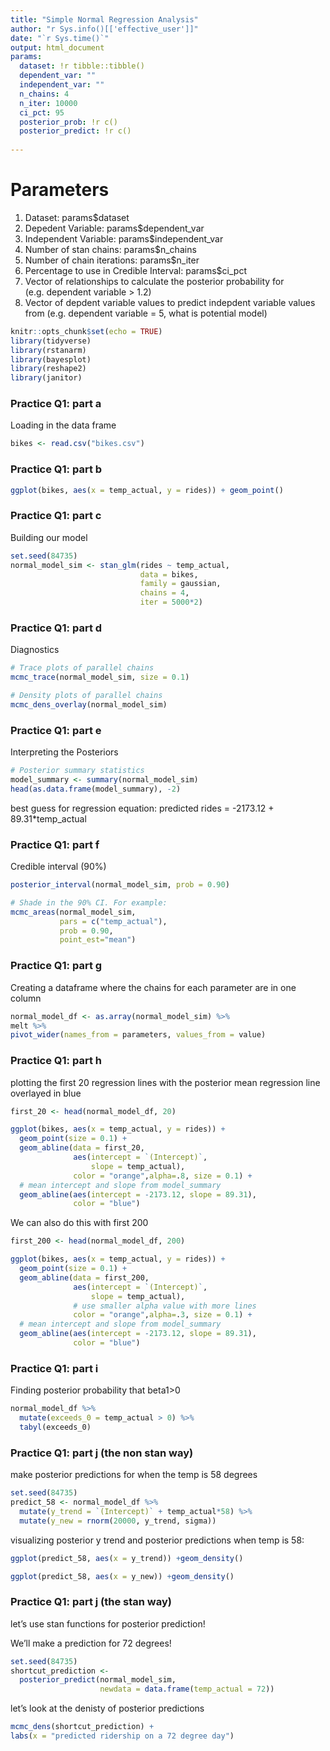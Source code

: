 ```yaml
---
title: "Simple Normal Regression Analysis"
author: "r Sys.info()[['effective_user']]"
date: "`r Sys.time()`"
output: html_document
params:
  dataset: !r tibble::tibble()
  dependent_var: ""
  independent_var: ""
  n_chains: 4
  n_iter: 10000
  ci_pct: 95
  posterior_prob: !r c()
  posterior_predict: !r c()
  
---
```


# Parameters
1. Dataset: params$dataset
2. Depedent Variable: params$dependent_var
3. Independent Variable: params$independent_var
4. Number of stan chains: params$n_chains
5. Number of chain iterations: params$n_iter
6. Percentage to use in Credible Interval: params$ci_pct
7. Vector of relationships to calculate the posterior probability for (e.g. dependent variable > 1.2)
8. Vector of depdent variable values to predict indepdent variable values from (e.g. dependent variable = 5, what is potential model)

```r
knitr::opts_chunk$set(echo = TRUE)
library(tidyverse)
library(rstanarm)
library(bayesplot)
library(reshape2)
library(janitor)
```

### Practice Q1: part a
Loading in the data frame
```r
bikes <- read.csv("bikes.csv")
```

### Practice Q1: part b
```r
ggplot(bikes, aes(x = temp_actual, y = rides)) + geom_point()
```

### Practice Q1: part c
Building our model 

```r

set.seed(84735)
normal_model_sim <- stan_glm(rides ~ temp_actual, 
                             data = bikes,
                             family = gaussian,
                             chains = 4,
                             iter = 5000*2)

```

### Practice Q1: part d
Diagnostics
```r

# Trace plots of parallel chains
mcmc_trace(normal_model_sim, size = 0.1)

# Density plots of parallel chains
mcmc_dens_overlay(normal_model_sim)
```

### Practice Q1: part e
Interpreting the Posteriors
```r
# Posterior summary statistics
model_summary <- summary(normal_model_sim)
head(as.data.frame(model_summary), -2)
```

best guess for regression equation:
predicted rides = -2173.12 + 89.31*temp_actual

### Practice Q1: part f
Credible interval (90%)

```r
posterior_interval(normal_model_sim, prob = 0.90)
```

```r

# Shade in the 90% CI. For example:
mcmc_areas(normal_model_sim,
           pars = c("temp_actual"),
           prob = 0.90,
           point_est="mean")
```

### Practice Q1: part g

Creating a dataframe where the chains for each parameter are in one column

```r

normal_model_df <- as.array(normal_model_sim) %>%
melt %>%
pivot_wider(names_from = parameters, values_from = value)
```


### Practice Q1: part h

plotting the first 20 regression lines with the posterior mean regression line overlayed in blue
```r
first_20 <- head(normal_model_df, 20)

ggplot(bikes, aes(x = temp_actual, y = rides)) +
  geom_point(size = 0.1) +
  geom_abline(data = first_20,
              aes(intercept = `(Intercept)`, 
                  slope = temp_actual),
              color = "orange",alpha=.8, size = 0.1) +
  # mean intercept and slope from model_summary
  geom_abline(aes(intercept = -2173.12, slope = 89.31),
              color = "blue")
```

We can also do this with first 200

```r
first_200 <- head(normal_model_df, 200)

ggplot(bikes, aes(x = temp_actual, y = rides)) +
  geom_point(size = 0.1) +
  geom_abline(data = first_200,
              aes(intercept = `(Intercept)`, 
                  slope = temp_actual),
              # use smaller alpha value with more lines
              color = "orange",alpha=.3, size = 0.1) +
  # mean intercept and slope from model_summary
  geom_abline(aes(intercept = -2173.12, slope = 89.31),
              color = "blue")
```


### Practice Q1: part i
Finding posterior probability that beta1>0

```r

normal_model_df %>%
  mutate(exceeds_0 = temp_actual > 0) %>%
  tabyl(exceeds_0)
```


### Practice Q1: part j (the non stan way)

make posterior predictions for when the temp is 58 degrees
```r
set.seed(84735)
predict_58 <- normal_model_df %>%
  mutate(y_trend = `(Intercept)` + temp_actual*58) %>%
  mutate(y_new = rnorm(20000, y_trend, sigma))
```


visualizing posterior y trend and posterior predictions when temp is 58:
```r
ggplot(predict_58, aes(x = y_trend)) +geom_density()

ggplot(predict_58, aes(x = y_new)) +geom_density()
```

### Practice Q1: part j (the stan way)

let's use stan functions for posterior prediction!

We'll make a prediction for 72 degrees!
```r
set.seed(84735)
shortcut_prediction <- 
  posterior_predict(normal_model_sim,
                    newdata = data.frame(temp_actual = 72))
```

let's look at the denisty of posterior predictions
```r
mcmc_dens(shortcut_prediction) +
labs(x = "predicted ridership on a 72 degree day")
```